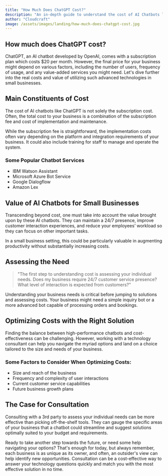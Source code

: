 ```yaml
---
title: "How Much Does ChatGPT Cost?"
description: "An in-depth guide to understand the cost of AI Chatbots like ChatGPT for small business owners."
author: "Cloudcraft"
image: /assets/images/landing/how-much-does-chatgpt-cost.jpg
---
```


## How much does ChatGPT cost?

ChatGPT, an AI chatbot developed by OpenAI, comes with a subscription plan which costs $20 per month. However, the final price for your business might depend on various factors, including the number of users, frequency of usage, and any value-added services you might need. Let's dive further into the real costs and value of utilizing such advanced technologies in small businesses.

<ServicesBlurb />

## Main Constituents of Cost

The cost of AI chatbots like ChatGPT is not solely the subscription cost. Often, the total cost to your business is a combination of the subscription fee and cost of implementation and maintenance. 

While the subscription fee is straightforward, the implementation costs often vary depending on the platform and integration requirements of your business. It could also include training for staff to manage and operate the system.

### Some Popular Chatbot Services

 * IBM Watson Assistant
 * Microsoft Azure Bot Service
 * Google Dialogflow
 * Amazon Lex

## Value of AI Chatbots for Small Businesses

Transcending beyond cost, one must take into account the value brought upon by these AI chatbots. They can maintain a 24/7 presence, improve customer interaction experiences, and reduce your employees’ workload so they can focus on other important tasks. 

In a small business setting, this could be particularly valuable in augmenting productivity without substantially increasing costs.

<GetStartedBlurb />

## Assessing the Need

<blockquote>
"The first step to understanding cost is assessing your individual needs. Does my business require 24/7 customer service presence? What level of interaction is expected from customers?"
</blockquote>

Understanding your business needs is critical before jumping to solutions and assessing costs. Your business might need a simple inquiry bot or a more advanced bot capable of processing orders and bookings.

## Optimizing Costs with the Right Solution

Finding the balance between high-performance chatbots and cost-effectiveness can be challenging. However, working with a technology consultant can help you navigate the myriad options and land on a choice tailored to the size and needs of your business.

### Some Factors to Consider When Optimizing Costs:

 * Size and reach of the business
 * Frequency and complexity of user interactions
 * Current customer service capabilities
 * Future business growth plans

## The Case for Consultation

Consulting with a 3rd party to assess your individual needs can be more effective than picking off-the-shelf tools. They can gauge the specific areas of your business that a chatbot could streamline and suggest solutions optimally suited to your budget and requirements.

Ready to take another step towards the future, or need some help navigating your options? That's enough for today, but always remember, each business is as unique as its owner, and often, an outsider's view can help identify new opportunities. Consultation can be a cost-effective way to answer your technology questions quickly and match you with the most effective solution in no time.